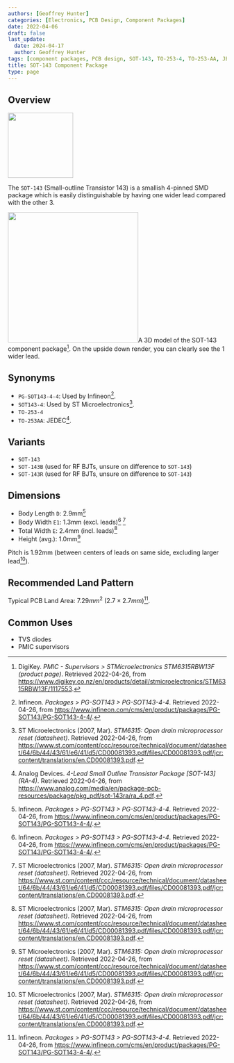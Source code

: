 ```yaml
---
authors: [Geoffrey Hunter]
categories: [Electronics, PCB Design, Component Packages]
date: 2022-04-06
draft: false
last_update:
  date: 2024-04-17
  author: Geoffrey Hunter
tags: [component packages, PCB design, SOT-143, TO-253-4, TO-253-AA, JEDEC, small-outline, diodes, BJTs, supervisors, PMIC]
title: SOT-143 Component Package
type: page
---
```



## Overview


<Image src={sot_143_3d_model_digikey} width="150px"></Image>

The `SOT-143` (Small-outline Transistor 143) is a smallish 4-pinned SMD package which is easily distinguishable by having one wider lead compared with the other 3. 

<Image src={sot_143_3d_model_digikey} width="300px">A 3D model of the SOT-143 component package[^bib-digikey-stm6315rbw13f]. On the upside down render, you can clearly see the 1 wider lead.</Image>

## Synonyms

* `PG-SOT143-4-4`: Used by Infineon[^bib-infineon-pg-sot143-4-4].
* `SOT143-4`: Used by ST Microelectronics[^bib-st-stm6315-ds].
* `TO-253-4`
* `TO-253AA`: JEDEC[^bib-analog-devices-sot-143].

## Variants

* `SOT-143`
* `SOT-143B` (used for RF BJTs, unsure on difference to `SOT-143`)
* `SOT-143R` (used for RF BJTs, unsure on difference to `SOT-143`)

## Dimensions

* Body Length `D`: 2.9mm[^bib-infineon-pg-sot143-4-4]
* Body Width `E1`: 1.3mm (excl. leads)[^bib-infineon-pg-sot143-4-4] [^bib-st-stm6315-ds]
* Total Width `E`: 2.4mm (incl. leads)[^bib-st-stm6315-ds]
* Height (avg.): 1.0mm[^bib-st-stm6315-ds]

Pitch is 1.92mm (between centers of leads on same side, excluding larger lead[^bib-st-stm6315-ds]).

## Recommended Land Pattern

Typical PCB Land Area: $7.29mm^2\ (2.7\times 2.7mm)$[^bib-infineon-pg-sot143-4-4].

## Common Uses

* TVS diodes
* PMIC supervisors

[^bib-st-stm6315-ds]:  ST Microelectronics (2007, Mar). _STM6315: Open drain microprocessor reset (datasheet)_. Retrieved 2022-04-26, from https://www.st.com/content/ccc/resource/technical/document/datasheet/64/6b/44/43/61/e6/41/d5/CD00081393.pdf/files/CD00081393.pdf/jcr:content/translations/en.CD00081393.pdf.
[^bib-digikey-stm6315rbw13f]: DigiKey. _PMIC - Supervisors > STMicroelectronics STM6315RBW13F (product page)_. Retrieved 2022-04-26, from https://www.digikey.co.nz/en/products/detail/stmicroelectronics/STM6315RBW13F/1117553.
[^bib-infineon-pg-sot143-4-4]: Infineon. _Packages > PG-SOT143 > PG-SOT143-4-4_. Retrieved 2022-04-26, from https://www.infineon.com/cms/en/product/packages/PG-SOT143/PG-SOT143-4-4/.
[^bib-analog-devices-sot-143]: Analog Devices. _4-Lead Small Outline Transistor Package [SOT-143] (RA-4)_. Retrieved 2022-04-26, from https://www.analog.com/media/en/package-pcb-resources/package/pkg_pdf/sot-143ra/ra_4.pdf.
